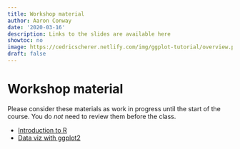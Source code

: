 ```yaml
---
title: Workshop material
author: Aaron Conway
date: '2020-03-16'
description: Links to the slides are available here
showtoc: no
image: https://cedricscherer.netlify.com/img/ggplot-tutorial/overview.png
draft: false
---
```


# Workshop material

Please consider these materials as work in progress until the start of the course. You do *not* need to review them before the class.

- [Introduction to R](https://nur1059-dataviz.netlify.com/introduction/)
- [Data viz with ggplot2](https://nur1059-dataviz.netlify.com/visualize/)
